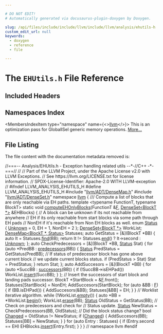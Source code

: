 ```yaml
---

# DO NOT EDIT!
# Automatically generated via docusaurus-plugin-doxygen by Doxygen.

slug: /api/files/include/include/llvm/include/llvm/analysis/ehutils-h
custom_edit_url: null
keywords:
  - doxygen
  - reference
  - file

---
```





# The `EHUtils.h` File Reference

<DoxygenPage pluginConfig={pluginConfig}>



## Included Headers

<IncludesList>
<IncludesListItem
  filePath="llvm/ADT/DenseMap.h"
  permalink="/docs/api/files/include/include/llvm/include/llvm/adt/densemap-h"
  isLocal="true" />
<IncludesListItem
  filePath="llvm/ADT/DenseSet.h"
  permalink="/docs/api/files/include/include/llvm/include/llvm/adt/denseset-h"
  isLocal="true" />
</IncludesList>

## Namespaces Index

<MembersIndex>

<MembersIndexItem
  type="namespace"
  name={<><a href="/docs/api/namespaces/llvm">llvm</a></>}>
This is an optimization pass for GlobalISel generic memory operations. <a href="/docs/api/namespaces/llvm/#details">More...</a>
</MembersIndexItem>

</MembersIndex>


## File Listing

The file content with the documentation metadata removed is:

<ProgramListing>

<Link id="l00001" /><CodeLine lineNumber="1"><span class="doxyHighlightComment">//===-- Analysis/EHUtils.h - Exception handling related utils --&#42;-//C++ -&#42;-===//</span></CodeLine>
<Link id="l00002" /><CodeLine lineNumber="2"><span class="doxyHighlightComment">//</span></CodeLine>
<Link id="l00003" /><CodeLine lineNumber="3"><span class="doxyHighlightComment">// Part of the LLVM Project, under the Apache License v2.0 with LLVM Exceptions.</span></CodeLine>
<Link id="l00004" /><CodeLine lineNumber="4"><span class="doxyHighlightComment">// See https://llvm.org/LICENSE.txt for license information.</span></CodeLine>
<Link id="l00005" /><CodeLine lineNumber="5"><span class="doxyHighlightComment">// SPDX-License-Identifier: Apache-2.0 WITH LLVM-exception</span></CodeLine>
<Link id="l00006" /><CodeLine lineNumber="6"><span class="doxyHighlightComment">//</span></CodeLine>
<Link id="l00007" /><CodeLine lineNumber="7"></CodeLine>
<Link id="l00008" /><CodeLine lineNumber="8"><span class="doxyHighlightPreprocessor">#ifndef LLVM&#95;ANALYSIS&#95;EHUTILS&#95;H</span></CodeLine>
<Link id="l00009" /><CodeLine lineNumber="9"><span class="doxyHighlightPreprocessor">#define LLVM&#95;ANALYSIS&#95;EHUTILS&#95;H</span></CodeLine>
<Link id="l00010" /><CodeLine lineNumber="10"></CodeLine>
<Link id="l00011" /><CodeLine lineNumber="11"><span class="doxyHighlightPreprocessor">#include &quot;<a href="/docs/api/files/include/include/llvm/include/llvm/adt/densemap-h">llvm/ADT/DenseMap.h</a>&quot;</span></CodeLine>
<Link id="l00012" /><CodeLine lineNumber="12"><span class="doxyHighlightPreprocessor">#include &quot;<a href="/docs/api/files/include/include/llvm/include/llvm/adt/denseset-h">llvm/ADT/DenseSet.h</a>&quot;</span></CodeLine>
<Link id="l00013" /><CodeLine lineNumber="13"></CodeLine>
<Link id="l00014" /><CodeLine lineNumber="14"><span class="doxyHighlightKeyword">namespace </span><span class="doxyHighlight"><a href="/docs/api/namespaces/llvm">llvm</a> &#123;</span></CodeLine>
<Link id="l00015" /><CodeLine lineNumber="15"></CodeLine>
<Link id="l00016" /><CodeLine lineNumber="16"><span class="doxyHighlightComment">/// Compute a list of blocks that are only reachable via EH paths.</span></CodeLine>
<Link id="l00017" /><CodeLine lineNumber="17"><span class="doxyHighlightKeyword">template</span><span class="doxyHighlight"> &lt;</span><span class="doxyHighlightKeyword">typename</span><span class="doxyHighlight"> FunctionT, </span><span class="doxyHighlightKeyword">typename</span><span class="doxyHighlight"> BlockT&gt;</span></CodeLine>
<Link id="l00018" /><CodeLine lineNumber="18" lineLink="/docs/api/namespaces/llvm/#a87783f5762b2359e185e5341a744030a"><span class="doxyHighlightKeyword">static</span><span class="doxyHighlight"> </span><span class="doxyHighlightKeywordType">void</span><span class="doxyHighlight"> <a href="/docs/api/namespaces/llvm/#a87783f5762b2359e185e5341a744030a">computeEHOnlyBlocks</a>(FunctionT &amp;<a href="/docs/api/files/lib/lib/support/md5-cpp/#a96d73bbd7af15cb1fc38c3f4a3bd82e9">F</a>, <a href="/docs/api/classes/llvm/denseset">DenseSet&lt;BlockT &#42;&gt;</a> &amp;EHBlocks) &#123;</span></CodeLine>
<Link id="l00019" /><CodeLine lineNumber="19"><span class="doxyHighlight">  </span><span class="doxyHighlightComment">// A block can be unknown if its not reachable from anywhere</span></CodeLine>
<Link id="l00020" /><CodeLine lineNumber="20"><span class="doxyHighlight">  </span><span class="doxyHighlightComment">// EH if its only reachable from start blocks via some path through EH pads</span></CodeLine>
<Link id="l00021" /><CodeLine lineNumber="21"><span class="doxyHighlight">  </span><span class="doxyHighlightComment">// NonEH if it&#39;s reachable from Non EH blocks as well.</span></CodeLine>
<Link id="l00022" /><CodeLine lineNumber="22"><span class="doxyHighlight">  </span><span class="doxyHighlightKeyword">enum</span><span class="doxyHighlight"> <a href="/docs/api/structs/status">Status</a> &#123; <a href="/docs/api/namespaces/llvm/#a0ba893e7dc00f439ef557e79f12e899fa88183b946cc5f0e8c96b2e66e1c74a7e">Unknown</a> = 0, EH = 1, NonEH = 2 &#125;;</span></CodeLine>
<Link id="l00023" /><CodeLine lineNumber="23"><span class="doxyHighlight">  <a href="/docs/api/classes/llvm/denseset">DenseSet&lt;BlockT &#42;&gt;</a> WorkList;</span></CodeLine>
<Link id="l00024" /><CodeLine lineNumber="24"><span class="doxyHighlight">  <a href="/docs/api/classes/llvm/densemap">DenseMap&lt;BlockT &#42;, Status&gt;</a> Statuses;</span></CodeLine>
<Link id="l00025" /><CodeLine lineNumber="25"></CodeLine>
<Link id="l00026" /><CodeLine lineNumber="26"><span class="doxyHighlight">  </span><span class="doxyHighlightKeyword">auto</span><span class="doxyHighlight"> GetStatus = &#91;&amp;&#93;(BlockT &#42;BB) &#123;</span></CodeLine>
<Link id="l00027" /><CodeLine lineNumber="27"><span class="doxyHighlight">    </span><span class="doxyHighlightKeyword">auto</span><span class="doxyHighlight"> It = Statuses.<a href="/docs/api/classes/llvm/densemapbase/#a0c047f127ed4380a6f383d70bec4eb94">find</a>(BB);</span></CodeLine>
<Link id="l00028" /><CodeLine lineNumber="28"><span class="doxyHighlight">    </span><span class="doxyHighlightKeywordFlow">return</span><span class="doxyHighlight"> It != Statuses.<a href="/docs/api/classes/llvm/densemapbase/#a65520b9c67759099e313d0f4e7b5ff9e">end</a>() ? It-&gt;second : <a href="/docs/api/namespaces/llvm/#a0ba893e7dc00f439ef557e79f12e899fa88183b946cc5f0e8c96b2e66e1c74a7e">Unknown</a>;</span></CodeLine>
<Link id="l00029" /><CodeLine lineNumber="29"><span class="doxyHighlight">  &#125;;</span></CodeLine>
<Link id="l00030" /><CodeLine lineNumber="30"></CodeLine>
<Link id="l00031" /><CodeLine lineNumber="31"><span class="doxyHighlight">  </span><span class="doxyHighlightKeyword">auto</span><span class="doxyHighlight"> CheckPredecessors = &#91;&amp;&#93;(BlockT &#42;BB, <a href="/docs/api/structs/status">Status</a> Stat) &#123;</span></CodeLine>
<Link id="l00032" /><CodeLine lineNumber="32"><span class="doxyHighlight">    </span><span class="doxyHighlightKeywordFlow">for</span><span class="doxyHighlight"> (</span><span class="doxyHighlightKeyword">auto</span><span class="doxyHighlight"> &#42;PredBB : <a href="/docs/api/namespaces/llvm/#acb22fb04083152eee862457e42e8dc31">predecessors</a>(BB)) &#123;</span></CodeLine>
<Link id="l00033" /><CodeLine lineNumber="33"><span class="doxyHighlight">      <a href="/docs/api/structs/status">Status</a> PredStatus = GetStatus(PredBB);</span></CodeLine>
<Link id="l00034" /><CodeLine lineNumber="34"><span class="doxyHighlight">      </span><span class="doxyHighlightComment">// If status of predecessor block has gone above current block</span></CodeLine>
<Link id="l00035" /><CodeLine lineNumber="35"><span class="doxyHighlight">      </span><span class="doxyHighlightComment">// we update current blocks status.</span></CodeLine>
<Link id="l00036" /><CodeLine lineNumber="36"><span class="doxyHighlight">      </span><span class="doxyHighlightKeywordFlow">if</span><span class="doxyHighlight"> (PredStatus &gt; Stat)</span></CodeLine>
<Link id="l00037" /><CodeLine lineNumber="37"><span class="doxyHighlight">        Stat = PredStatus;</span></CodeLine>
<Link id="l00038" /><CodeLine lineNumber="38"><span class="doxyHighlight">    &#125;</span></CodeLine>
<Link id="l00039" /><CodeLine lineNumber="39"><span class="doxyHighlight">    </span><span class="doxyHighlightKeywordFlow">return</span><span class="doxyHighlight"> Stat;</span></CodeLine>
<Link id="l00040" /><CodeLine lineNumber="40"><span class="doxyHighlight">  &#125;;</span></CodeLine>
<Link id="l00041" /><CodeLine lineNumber="41"></CodeLine>
<Link id="l00042" /><CodeLine lineNumber="42"><span class="doxyHighlight">  </span><span class="doxyHighlightKeyword">auto</span><span class="doxyHighlight"> AddSuccesors = &#91;&amp;&#93;(BlockT &#42;BB) &#123;</span></CodeLine>
<Link id="l00043" /><CodeLine lineNumber="43"><span class="doxyHighlight">    </span><span class="doxyHighlightKeywordFlow">for</span><span class="doxyHighlight"> (</span><span class="doxyHighlightKeyword">auto</span><span class="doxyHighlight"> &#42;SuccBB : <a href="/docs/api/namespaces/llvm/#a26e2a938b431eaa6eca2beaa96410c9d">successors</a>(BB)) &#123;</span></CodeLine>
<Link id="l00044" /><CodeLine lineNumber="44"><span class="doxyHighlight">      </span><span class="doxyHighlightKeywordFlow">if</span><span class="doxyHighlight"> (!SuccBB-&gt;isEHPad())</span></CodeLine>
<Link id="l00045" /><CodeLine lineNumber="45"><span class="doxyHighlight">        WorkList.<a href="/docs/api/classes/llvm/detail/densesetimpl/#a1b0f3ebdced8fce4b22c6a63b25d9525">insert</a>(SuccBB);</span></CodeLine>
<Link id="l00046" /><CodeLine lineNumber="46"><span class="doxyHighlight">    &#125;</span></CodeLine>
<Link id="l00047" /><CodeLine lineNumber="47"><span class="doxyHighlight">  &#125;;</span></CodeLine>
<Link id="l00048" /><CodeLine lineNumber="48"></CodeLine>
<Link id="l00049" /><CodeLine lineNumber="49"><span class="doxyHighlight">  </span><span class="doxyHighlightComment">// Insert the successors of start block and landing pads successor.</span></CodeLine>
<Link id="l00050" /><CodeLine lineNumber="50"><span class="doxyHighlight">  BlockT &#42;StartBlock = &amp;<a href="/docs/api/files/lib/lib/support/md5-cpp/#a96d73bbd7af15cb1fc38c3f4a3bd82e9">F</a>.front();</span></CodeLine>
<Link id="l00051" /><CodeLine lineNumber="51"><span class="doxyHighlight">  Statuses&#91;StartBlock&#93; = NonEH;</span></CodeLine>
<Link id="l00052" /><CodeLine lineNumber="52"><span class="doxyHighlight">  AddSuccesors(StartBlock);</span></CodeLine>
<Link id="l00053" /><CodeLine lineNumber="53"></CodeLine>
<Link id="l00054" /><CodeLine lineNumber="54"><span class="doxyHighlight">  </span><span class="doxyHighlightKeywordFlow">for</span><span class="doxyHighlight"> (</span><span class="doxyHighlightKeyword">auto</span><span class="doxyHighlight"> &amp;BB : <a href="/docs/api/files/lib/lib/support/md5-cpp/#a96d73bbd7af15cb1fc38c3f4a3bd82e9">F</a>) &#123;</span></CodeLine>
<Link id="l00055" /><CodeLine lineNumber="55"><span class="doxyHighlight">    </span><span class="doxyHighlightKeywordFlow">if</span><span class="doxyHighlight"> (BB.isEHPad()) &#123;</span></CodeLine>
<Link id="l00056" /><CodeLine lineNumber="56"><span class="doxyHighlight">      AddSuccesors(&amp;BB);</span></CodeLine>
<Link id="l00057" /><CodeLine lineNumber="57"><span class="doxyHighlight">      Statuses&#91;&amp;BB&#93; = EH;</span></CodeLine>
<Link id="l00058" /><CodeLine lineNumber="58"><span class="doxyHighlight">    &#125;</span></CodeLine>
<Link id="l00059" /><CodeLine lineNumber="59"><span class="doxyHighlight">  &#125;</span></CodeLine>
<Link id="l00060" /><CodeLine lineNumber="60"></CodeLine>
<Link id="l00061" /><CodeLine lineNumber="61"><span class="doxyHighlight">  </span><span class="doxyHighlightComment">// Worklist iterative algorithm.</span></CodeLine>
<Link id="l00062" /><CodeLine lineNumber="62"><span class="doxyHighlight">  </span><span class="doxyHighlightKeywordFlow">while</span><span class="doxyHighlight"> (!WorkList.<a href="/docs/api/classes/llvm/detail/densesetimpl/#a9a3c9d867ff6bde97841c2b7983f5c70">empty</a>()) &#123;</span></CodeLine>
<Link id="l00063" /><CodeLine lineNumber="63"><span class="doxyHighlight">    </span><span class="doxyHighlightKeyword">auto</span><span class="doxyHighlight"> &#42;BB = &#42;WorkList.<a href="/docs/api/classes/llvm/detail/densesetimpl/#ad7dc7318244359268414719e0959346e">begin</a>();</span></CodeLine>
<Link id="l00064" /><CodeLine lineNumber="64"><span class="doxyHighlight">    WorkList.<a href="/docs/api/classes/llvm/detail/densesetimpl/#af972d87e15b5f6ed61bd5c3956c5213d">erase</a>(BB);</span></CodeLine>
<Link id="l00065" /><CodeLine lineNumber="65"></CodeLine>
<Link id="l00066" /><CodeLine lineNumber="66"><span class="doxyHighlight">    <a href="/docs/api/structs/status">Status</a> OldStatus = GetStatus(BB);</span></CodeLine>
<Link id="l00067" /><CodeLine lineNumber="67"></CodeLine>
<Link id="l00068" /><CodeLine lineNumber="68"><span class="doxyHighlight">    </span><span class="doxyHighlightComment">// Check on predecessors and check for</span></CodeLine>
<Link id="l00069" /><CodeLine lineNumber="69"><span class="doxyHighlight">    </span><span class="doxyHighlightComment">// Status update.</span></CodeLine>
<Link id="l00070" /><CodeLine lineNumber="70"><span class="doxyHighlight">    <a href="/docs/api/structs/status">Status</a> NewStatus = CheckPredecessors(BB, OldStatus);</span></CodeLine>
<Link id="l00071" /><CodeLine lineNumber="71"></CodeLine>
<Link id="l00072" /><CodeLine lineNumber="72"><span class="doxyHighlight">    </span><span class="doxyHighlightComment">// Did the block status change?</span></CodeLine>
<Link id="l00073" /><CodeLine lineNumber="73"><span class="doxyHighlight">    </span><span class="doxyHighlightKeywordType">bool</span><span class="doxyHighlight"> <a href="/docs/api/groups/arcopt/#gaa57b1a4e6a1c79233913139635169cf1">Changed</a> = OldStatus != NewStatus;</span></CodeLine>
<Link id="l00074" /><CodeLine lineNumber="74"><span class="doxyHighlight">    </span><span class="doxyHighlightKeywordFlow">if</span><span class="doxyHighlight"> (<a href="/docs/api/groups/arcopt/#gaa57b1a4e6a1c79233913139635169cf1">Changed</a>) &#123;</span></CodeLine>
<Link id="l00075" /><CodeLine lineNumber="75"><span class="doxyHighlight">      AddSuccesors(BB);</span></CodeLine>
<Link id="l00076" /><CodeLine lineNumber="76"><span class="doxyHighlight">      Statuses&#91;BB&#93; = NewStatus;</span></CodeLine>
<Link id="l00077" /><CodeLine lineNumber="77"><span class="doxyHighlight">    &#125;</span></CodeLine>
<Link id="l00078" /><CodeLine lineNumber="78"><span class="doxyHighlight">  &#125;</span></CodeLine>
<Link id="l00079" /><CodeLine lineNumber="79"></CodeLine>
<Link id="l00080" /><CodeLine lineNumber="80"><span class="doxyHighlight">  </span><span class="doxyHighlightKeywordFlow">for</span><span class="doxyHighlight"> (</span><span class="doxyHighlightKeyword">auto</span><span class="doxyHighlight"> Entry : Statuses) &#123;</span></CodeLine>
<Link id="l00081" /><CodeLine lineNumber="81"><span class="doxyHighlight">    </span><span class="doxyHighlightKeywordFlow">if</span><span class="doxyHighlight"> (Entry.second == EH)</span></CodeLine>
<Link id="l00082" /><CodeLine lineNumber="82"><span class="doxyHighlight">      EHBlocks.<a href="/docs/api/classes/llvm/detail/densesetimpl/#a1b0f3ebdced8fce4b22c6a63b25d9525">insert</a>(Entry.first);</span></CodeLine>
<Link id="l00083" /><CodeLine lineNumber="83"><span class="doxyHighlight">  &#125;</span></CodeLine>
<Link id="l00084" /><CodeLine lineNumber="84"><span class="doxyHighlight">&#125;</span></CodeLine>
<Link id="l00085" /><CodeLine lineNumber="85"><span class="doxyHighlight">&#125; </span><span class="doxyHighlightComment">// namespace llvm</span></CodeLine>
<Link id="l00086" /><CodeLine lineNumber="86"></CodeLine>
<Link id="l00087" /><CodeLine lineNumber="87"><span class="doxyHighlightPreprocessor">#endif</span></CodeLine>

</ProgramListing>


</DoxygenPage>
